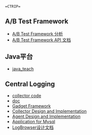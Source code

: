  =CTRIP=
==A/B Test Framework==
* [[ab/ab_test_analysis|A/B Test Framework 分析]]
* [[ab/api_doc|A/B Test Framework API 文档]]
 
==Java平台==
* [[java/java_teach|java_teach]]

==Central Logging ==
* [[logging/cellector|collector code]]
* [[logging|doc]]
* [[logging/gadget_framework|Gadget Framework]]
* [[logging/collector_d_i|Collector Design and Implementation]]
* [[logging/agent_design|Agent Design and Implementation]]
* [[logging/application_for_mysql|Application for Mysql]]
* [[logging/log_browser|LogBrowser设计文档 ]]
 
 
